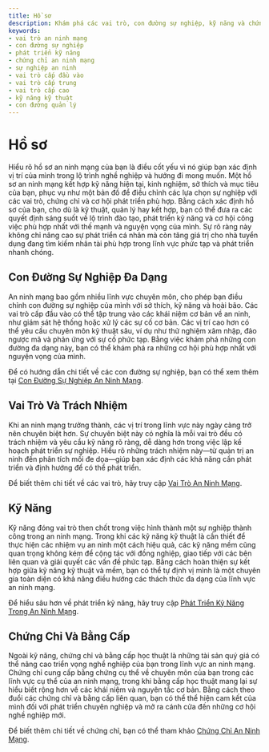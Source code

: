 ```yaml
---
title: Hồ sơ
description: Khám phá các vai trò, con đường sự nghiệp, kỹ năng và chứng chỉ trong hồ sơ an ninh mạng.
keywords:
- vai trò an ninh mạng
- con đường sự nghiệp
- phát triển kỹ năng
- chứng chỉ an ninh mạng
- sự nghiệp an ninh
- vai trò cấp đầu vào
- vai trò cấp trung
- vai trò cấp cao
- kỹ năng kỹ thuật
- con đường quản lý
---
```


# Hồ sơ

Hiểu rõ hồ sơ an ninh mạng của bạn là điều cốt yếu vì nó giúp bạn xác định vị trí của mình trong lộ trình nghề nghiệp và hướng đi mong muốn. Một hồ sơ an ninh mạng kết hợp kỹ năng hiện tại, kinh nghiệm, sở thích và mục tiêu của bạn, phục vụ như một bản đồ để điều chỉnh các lựa chọn sự nghiệp với các vai trò, chứng chỉ và cơ hội phát triển phù hợp. Bằng cách xác định hồ sơ của bạn, cho dù là kỹ thuật, quản lý hay kết hợp, bạn có thể đưa ra các quyết định sáng suốt về lộ trình đào tạo, phát triển kỹ năng và cơ hội công việc phù hợp nhất với thế mạnh và nguyện vọng của mình. Sự rõ ràng này không chỉ nâng cao sự phát triển cá nhân mà còn tăng giá trị cho nhà tuyển dụng đang tìm kiếm nhân tài phù hợp trong lĩnh vực phức tạp và phát triển nhanh chóng.

## Con Đường Sự Nghiệp Đa Dạng

An ninh mạng bao gồm nhiều lĩnh vực chuyên môn, cho phép bạn điều chỉnh con đường sự nghiệp của mình với sở thích, kỹ năng và hoài bão. Các vai trò cấp đầu vào có thể tập trung vào các khái niệm cơ bản về an ninh, như giám sát hệ thống hoặc xử lý các sự cố cơ bản. Các vị trí cao hơn có thể yêu cầu chuyên môn kỹ thuật sâu, ví dụ như thử nghiệm xâm nhập, đảo ngược mã và phản ứng với sự cố phức tạp. Bằng việc khám phá những con đường đa dạng này, bạn có thể khám phá ra những cơ hội phù hợp nhất với nguyện vọng của mình.

Để có hướng dẫn chi tiết về các con đường sự nghiệp, bạn có thể xem thêm tại [Con Đường Sự Nghiệp An Ninh Mạng](career/profile/career_paths).

## Vai Trò Và Trách Nhiệm

Khi an ninh mạng trưởng thành, các vị trí trong lĩnh vực này ngày càng trở nên chuyên biệt hơn. Sự chuyên biệt này có nghĩa là mỗi vai trò đều có trách nhiệm và yêu cầu kỹ năng rõ ràng, dễ dàng hơn trong việc lập kế hoạch phát triển sự nghiệp. Hiểu rõ những trách nhiệm này—từ quản trị an ninh đến phân tích mối đe dọa—giúp bạn xác định các khả năng cần phát triển và định hướng để có thể phát triển.

Để biết thêm chi tiết về các vai trò, hãy truy cập [Vai Trò An Ninh Mạng](career/profile/roles).

## Kỹ Năng

Kỹ năng đóng vai trò then chốt trong việc hình thành một sự nghiệp thành công trong an ninh mạng. Trong khi các kỹ năng kỹ thuật là cần thiết để thực hiện các nhiệm vụ an ninh một cách hiệu quả, các kỹ năng mềm cũng quan trọng không kém để cộng tác với đồng nghiệp, giao tiếp với các bên liên quan và giải quyết các vấn đề phức tạp. Bằng cách hoàn thiện sự kết hợp giữa kỹ năng kỹ thuật và mềm, bạn có thể tự định vị mình là một chuyên gia toàn diện có khả năng điều hướng các thách thức đa dạng của lĩnh vực an ninh mạng.

Để hiểu sâu hơn về phát triển kỹ năng, hãy truy cập [Phát Triển Kỹ Năng Trong An Ninh Mạng](career/profile/skill_development).

## Chứng Chỉ Và Bằng Cấp

Ngoài kỹ năng, chứng chỉ và bằng cấp học thuật là những tài sản quý giá có thể nâng cao triển vọng nghề nghiệp của bạn trong lĩnh vực an ninh mạng. Chứng chỉ cung cấp bằng chứng cụ thể về chuyên môn của bạn trong các lĩnh vực cụ thể của an ninh mạng, trong khi bằng cấp học thuật mang lại sự hiểu biết rộng hơn về các khái niệm và nguyên tắc cơ bản. Bằng cách theo đuổi các chứng chỉ và bằng cấp liên quan, bạn có thể thể hiện cam kết của mình đối với phát triển chuyên nghiệp và mở ra cánh cửa đến những cơ hội nghề nghiệp mới.

Để biết thêm chi tiết về chứng chỉ, bạn có thể tham khảo [Chứng Chỉ An Ninh Mạng](career/profile/certifications).